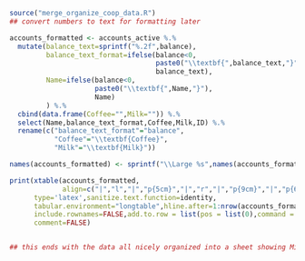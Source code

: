 

```r
source("merge_organize_coop_data.R")
## convert numbers to text for formatting later

accounts_formatted <- accounts_active %.%
  mutate(balance_text=sprintf("%.2f",balance),
         balance_text_format=ifelse(balance<0,
                                    paste0("\\textbf{",balance_text,"}"),
                                    balance_text),
         Name=ifelse(balance<0,
                     paste0("\\textbf{",Name,"}"),
                     Name)
         ) %.%
  cbind(data.frame(Coffee="",Milk="")) %.%
  select(Name,balance_text_format,Coffee,Milk,ID) %.%
  rename(c("balance_text_format"="balance",
           "Coffee"="\\textbf{Coffee}",
           "Milk"="\\textbf{Milk}"))

names(accounts_formatted) <- sprintf("\\Large %s",names(accounts_formatted))

print(xtable(accounts_formatted,
             align=c("|","l","|","p{5cm}","|","r","|","p{9cm}","|","p{6cm}","|","l","|")),
      type='latex',sanitize.text.function=identity,
      tabular.environment="longtable",hline.after=1:nrow(accounts_formatted),floating=FALSE,
      include.rownames=FALSE,add.to.row = list(pos = list(0),command = "\\hline \\endhead "),
      comment=FALSE)


## this ends with the data all nicely organized into a sheet showing Milk and Coffee consumption.
```